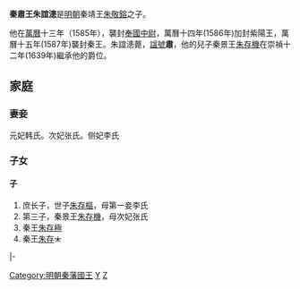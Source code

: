 '''秦肅王朱誼漶'''{{BD|？||1639年前|catIdx=Z朱誼漶}}是[[明朝|明朝]]秦靖王[[朱敬鎔|朱敬鎔]]之子。

他在[[萬曆|萬曆]]十三年（1585年），襲封[[奉國中尉|奉國中尉]]，萬曆十四年(1586年)加封紫陽王，萬曆十五年(1587年)襲封秦王。朱誼漶薨，[[諡號|諡號]]'''肅'''，他的兒子秦景王[[朱存機|朱存機]]在崇禎十二年(1639年)繼承他的爵位。

== 家庭 ==
===妻妾===
元妃韩氏。次妃张氏。侧妃李氏
=== 子女 ===
==== 子 ====
#庶长子，世子[[朱存樞|朱存樞]]，母第一妾李氏 
#第三子，秦景王[[朱存機|朱存機]]，母次妃张氏
#秦王[[朱存極|朱存極]]
#秦王[[秦王_(明朝第十六任)|朱存]][[File:木八金缺字.svg|14px]]

{{s-start}}
{{s-none|無|[[明朝|明政府]]封之}}
{{s-ttl|title=[[明朝藩王列表_(秦王系)#紫陽國|明紫陽國國王]]|years=1586年－1587年}}
{{s-none|無|襲封秦國，封國廢除}}
|-
{{s-before|兄敬王[[朱誼澏|朱誼澏]]}}
{{s-ttl|title=[[明朝藩王列表_(秦王系)|明秦國國王]]|years=1587年－1639年前}}
{{s-aft|after=子景王[[朱存機|朱存機]]}}
{{end}}

[[Category:明朝秦藩國王|Category:明朝秦藩國王]]
[[Category:朱姓|Y]]
[[Category:諡肅|Z]]